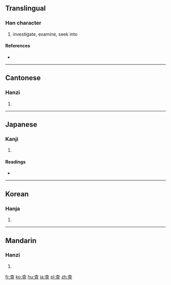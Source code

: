 {{also|查}}
==Translingual==

===Han character===
{{Han char|rn=75|rad=木|as=05|sn=9|four=|canj=木月一 (DBM)}}

# investigate, examine, seek into

====References====
* {{Han ref|kx=0521.121|dkj=14643|hdz=21181.071|uh=67FB|ud=26619}}

----

==Cantonese==

===Hanzi===
{{yue-hanzi|jyut=|y=cha4}}

# {{defn|lang=yue|sort=木05}}

----

==Japanese==

===Kanji===
{{ja-kanji|grade=5|rs=木05}}

# {{defn|lang=ja|sort=木05}}

====Readings====
* {{ja-readings|goon=[[しゃ]] (sha) {{non-joyo-reading}}, [[じゃ]] (ja) {{non-joyo-reading}}|kanon=[[さ]] (sa)|kun=[[しらべる]] (shiraberu)}}

----

==Korean==

===Hanja===
{{ko-hanja|hangeul=사|eumhun=[[사실할]] 사 (''sasilhal sa'')|rv=sa|mr=sa|y=sa}}

# {{defn|lang=ko|sort=木05}}

----

==Mandarin==

===Hanzi===
{{cmn-hanzi|pin=[[chá]] ([[cha2]])|wg=ch'a<sup>2</sup>}}

# {{defn|lang=cmn|sort=木05}}

[[fr:査]]
[[ko:査]]
[[hu:査]]
[[ja:査]]
[[pl:査]]
[[zh:査]]